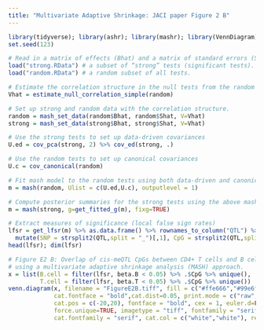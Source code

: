 ```yaml
---
title: "Multivariate Adaptive Shrinkage: JACI paper Figure 2 B"
---
```


```r
library(tidyverse); library(ashr); library(mashr); library(VennDiagram); library(limma)
set.seed(123)

# Read in a matrix of effects (Bhat) and a matrix of standard errors (Shat) corresponding to two subsets of the results of the comparative analysis:
load("strong.RData") # a subset of “strong” tests (significant tests).
load("random.RData") # a random subset of all tests.

# Estimate the correlation structure in the null tests from the random data.
Vhat = estimate_null_correlation_simple(random)

# Set up strong and random data with the correlation structure.
random = mash_set_data(random$Bhat, random$Shat, V=Vhat) 
strong = mash_set_data(strong$Bhat, strong$Shat, V=Vhat) 

# Use the strong tests to set up data-driven covariances
U.ed = cov_pca(strong, 2) %>% cov_ed(strong, .)

# Use the random tests to set up canonical covariances
U.c = cov_canonical(random)

# Fit mash model to the random tests using both data-driven and canonical covariances
m = mash(random, Ulist = c(U.ed,U.c), outputlevel = 1) 

# Compute posterior summaries for the strong tests using the above mash fit.
m = mash(strong, g=get_fitted_g(m), fixg=TRUE) 

# Extract measures of significance (local false sign rates)
lfsr = get_lfsr(m) %>% as.data.frame() %>% rownames_to_column("QTL") %>%
  mutate(SNP = strsplit2(QTL,split = "_")[,1], CpG = strsplit2(QTL,split = "_")[,2])
head(lfsr); dim(lfsr)

# Figure E2 B: Overlap of cis-meQTL CpGs between CD4+ T cells and B cells identified
# using a multivariate adaptive shrinkage analysis (MASH) approach.
x = list(B.cell = filter(lfsr, beta.B < 0.05) %>% .$CpG %>% unique(),
         T.cell = filter(lfsr, beta.T < 0.05) %>% .$CpG %>% unique())
venn.diagram(x, filename = "FigureE2B.tiff", fill = c("#ffe666","#99e6ff"), cat.cex = 2,
             cat.fontface = "bold",cat.dist=0.05, print.mode = c("raw","percent"),
             cat.pos = c(-20,20), fontface = "bold", cex = 1, euler.d=FALSE, scaled = FALSE,
             force.unique=TRUE, imagetype = "tiff", fontfamily = "serif",
             cat.fontfamily = "serif", cat.col = c("white","white"), resolution = 1000)

```
